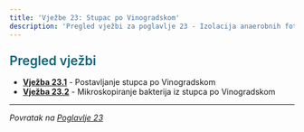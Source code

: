 ```yaml
---
title: 'Vježbe 23: Stupac po Vinogradskom'
description: 'Pregled vježbi za poglavlje 23 - Izolacija anaerobnih fototrofnih bakterija u stupcu po Vinogradskom'
---
```


<h3 style="color: #096279; font-size: 1.4rem; font-weight: 600; margin: 1.5rem 0 1rem 0;">Pregled vježbi</h3>

- **[Vježba 23.1](/poglavlje-23/vjezbe/vjezba-23-1)** - Postavljanje stupca po Vinogradskom
- **[Vježba 23.2](/poglavlje-23/vjezbe/vjezba-23-2)** - Mikroskopiranje bakterija iz stupca po Vinogradskom

---

*Povratak na [Poglavlje 23](/poglavlje-23)*


